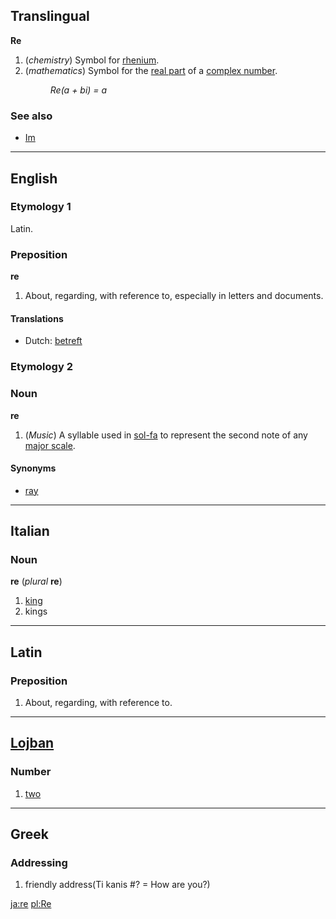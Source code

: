 ==Translingual==
'''Re'''

#(''chemistry'') Symbol for [[rhenium]].
#(''mathematics'') Symbol for the [[real part]] of a [[complex number]].
#:''Re(a + bi) = a''

===See also===
*[[Im]]

----

==English==
===Etymology 1===
Latin.

===Preposition===
'''re'''

#About, regarding, with reference to, especially in letters and documents.

====Translations====
*Dutch: [[betreft]]

===Etymology 2===

===Noun===
'''re'''

#(''Music'') A syllable used in [[sol-fa]] to represent the second note of any [[major scale]].

====Synonyms====
*[[ray]]

----
==Italian==
===Noun===
'''re''' (''plural'' '''re''')

#[[king]]
#kings

----
==Latin==
===Preposition===
# About, regarding, with reference to.

----
==[[Lojban]]==
===Number===
#[[two]]

----
==Greek==
===Addressing===
# friendly address(Ti kanis #? = How are you?)

[[ja:re]]
[[pl:Re]]